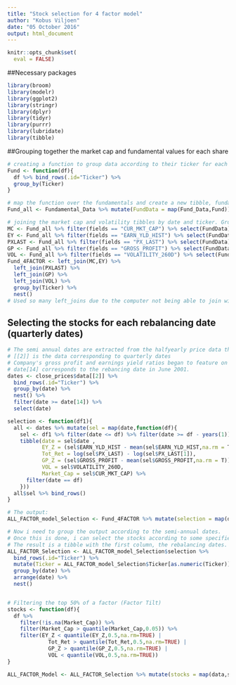 ```yaml
---
title: "Stock selection for 4 factor model"
author: "Kobus Viljoen"
date: "05 October 2016"
output: html_document
---
```


```r
knitr::opts_chunk$set(
  eval = FALSE)
```

##Necessary packages
```r
library(broom)
library(modelr)
library(ggplot2)
library(stringr)
library(dplyr)
library(tidyr)
library(purrr)
library(lubridate)
library(tibble)
```


##Grouping together the market cap and fundamental values for each share
```r
# creating a function to group data according to their ticker for each fundamental
Fund <- function(df){
  df %>% bind_rows(.id="Ticker") %>%
  group_by(Ticker)
}

# map the function over the fundamentals and create a new tibble, fundamental all named Fund_all
Fund_all <- Fundamental_Data %>% mutate(FundData = map(Fund_Data,Fund))

# joining the market cap and volatility tibbles by date and ticker. Group by ticker and nest
MC <- Fund_all %>% filter(fields == "CUR_MKT_CAP") %>% select(FundData) %>% unnest()
EY <- Fund_all %>% filter(fields == "EARN_YLD_HIST") %>% select(FundData) %>% unnest()
PXLAST <- Fund_all %>% filter(fields == "PX_LAST") %>% select(FundData) %>% unnest()
GP <- Fund_all %>% filter(fields == "GROSS_PROFIT") %>% select(FundData) %>% unnest()
VOL <- Fund_all %>% filter(fields == "VOLATILITY_260D") %>% select(FundData) %>% unnest()
Fund_4FACTOR <- left_join(MC,EY) %>% 
  left_join(PXLAST) %>% 
  left_join(GP) %>% 
  left_join(VOL) %>% 
  group_by(Ticker) %>% 
  nest()
# Used so many left_joins due to the computer not being able to join with respect to date and ticker in this case without crashing.
```


## Selecting the stocks for each rebalancing date (quarterly dates)
```r
# The semi annual dates are extracted from the halfyearly price data that was extracted from bloomberg
# [[2]] is the data corresponding to quarterly dates
# Company's gross profit and earnings yield ratios began to feature on the JSE in the 2000's
# date[14] corresponds to the rebancing date in June 2001.
dates <- close_prices$data[[2]] %>% 
  bind_rows(.id="Ticker") %>% 
  group_by(date) %>% 
  nest() %>% 
  filter(date >= date[14]) %>%
  select(date)

selection <- function(df1){
  all <- dates %>% mutate(sel = map(date,function(df){
    sel <- df1 %>% filter(date <= df) %>% filter(date >= df - years(1))
    tibble(date = sel$date , 
           EY_Z = (sel$EARN_YLD_HIST - mean(sel$EARN_YLD_HIST,na.rm = T))/sd(sel$EARN_YLD_HIST,na.rm = T),
           Tot_Ret = log(sel$PX_LAST) - log(sel$PX_LAST[1]),
           GP_Z = (sel$GROSS_PROFIT - mean(sel$GROSS_PROFIT,na.rm = T))/sd(sel$GROSS_PROFIT,na.rm = T),
           VOL = sel$VOLATILITY_260D,
           Market_Cap = sel$CUR_MKT_CAP) %>%
      filter(date == df)
    }))
  all$sel %>% bind_rows()
}

# The output:
ALL_FACTOR_model_Selection <- Fund_4FACTOR %>% mutate(selection = map(data,selection))

# Now i need to group the output according to the semi-annual dates.
# Once this is done, i can select the stocks according to some specified rule (4 factor model in this case)
# The result is a tibble with the first column, the rebalancing dates. The second column is a list of tibbles containing each share's info corresponding to that specific date.
ALL_FACTOR_Selection <- ALL_FACTOR_model_Selection$selection %>% 
  bind_rows(.id="Ticker") %>%
  mutate(Ticker = ALL_FACTOR_model_Selection$Ticker[as.numeric(Ticker)]) %>% 
  group_by(date) %>% 
  arrange(date) %>% 
  nest()


# Filtering the top 50% of a factor (Factor Tilt)
stocks <- function(df){
  df %>%
    filter(!is.na(Market_Cap)) %>% 
    filter(Market_Cap > quantile(Market_Cap,0.05)) %>%
    filter(EY_Z < quantile(EY_Z,0.5,na.rm=TRUE) |
             Tot_Ret > quantile(Tot_Ret,0.5,na.rm=TRUE) |
             GP_Z > quantile(GP_Z,0.5,na.rm=TRUE) |
             VOL < quantile(VOL,0.5,na.rm=TRUE))
}

ALL_FACTOR_Model <- ALL_FACTOR_Selection %>% mutate(stocks = map(data,stocks))
```